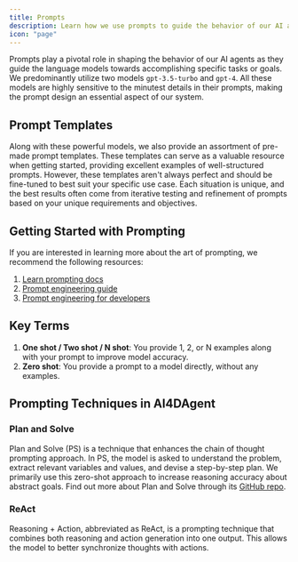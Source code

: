 ```yaml
---
title: Prompts
description: Learn how we use prompts to guide the behavior of our AI agents.
icon: "page"
---
```


Prompts play a pivotal role in shaping the behavior of our AI agents as they guide the language models towards accomplishing specific tasks or goals. We predominantly utilize two models `gpt-3.5-turbo` and `gpt-4`. All these models are highly sensitive to the minutest details in their prompts, making the prompt design an essential aspect of our system.

## Prompt Templates

Along with these powerful models, we also provide an assortment of pre-made prompt templates. These templates can serve as a valuable resource when getting started, providing excellent examples of well-structured prompts. However, these templates aren't always perfect and should be fine-tuned to best suit your specific use case. Each situation is unique, and the best results often come from iterative testing and refinement of prompts based on your unique requirements and objectives.

## Getting Started with Prompting

If you are interested in learning more about the art of prompting, we recommend the following resources:

1. [Learn prompting docs](https://learnprompting.org/)
2. [Prompt engineering guide](https://www.promptingguide.ai/techniques/consistency)
3. [Prompt engineering for developers](https://www.deeplearning.ai/short-courses/chatgpt-prompt-engineering-for-developers/)

## Key Terms

1. **One shot / Two shot / N shot**: You provide 1, 2, or N examples along with your prompt to improve model accuracy.
2. **Zero shot**: You provide a prompt to a model directly, without any examples.

## Prompting Techniques in AI4DAgent

### Plan and Solve

Plan and Solve (PS) is a technique that enhances the chain of thought prompting approach. In PS, the model is asked to understand the problem, extract relevant variables and values, and devise a step-by-step plan. We primarily use this zero-shot approach to increase reasoning accuracy about abstract goals. Find out more about Plan and Solve through its [GitHub repo](https://github.com/AGI-Edgerunners/Plan-and-Solve-Prompting).

### ReAct

Reasoning + Action, abbreviated as ReAct, is a prompting technique that combines both reasoning and action generation into one output. This allows the model to better synchronize thoughts with actions.
